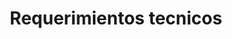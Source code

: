 ---
title: "Requerimientos tecnicos"
description: "Aqui le explicaremos todos los requisitos que debe tener para poder usar nuestro software."
slug: "requerimientos/Rf116"
---